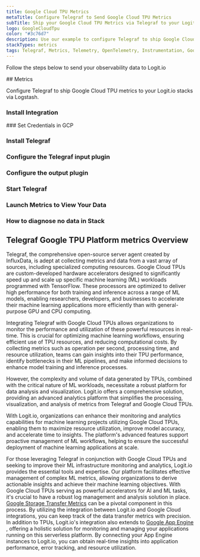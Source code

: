 ```yaml
---
title: Google Cloud TPU Metrics
metaTitle: Configure Telegraf to Send Google Cloud TPU Metrics
subTitle: Ship your Google Cloud TPU Metrics via Telegraf to your Logit.io Stack
logo: GoogleCloudTpu
color: "#3c76d7"
description: Use our example to configure Telegraf to ship Google Cloud TPU metrics to Logit.io. Configure Telegraf to send Google Cloud TPU metrics to Logstash or Elastic.
stackTypes: metrics
tags: Telegraf, Metrics, Telemetry, OpenTelemetry, Instrumentation, Google Cloud TPU, Tensor Processing Unit, Tpu
---
```


Follow the steps below to send your observability data to Logit.io

<Steps>
  ## Metrics

  Configure Telegraf to ship Google Cloud TPU metrics to your Logit.io stacks via Logstash.
  
  ### Install Integration
  <InstallIntegration/>
  ### Set Credentials in GCP

  <SetGCPCredentials intro="Google Cloud TPU is a specialized hardware accelerator provided by Google Cloud that is designed to accelerate machine learning workloads. TPUs are specifically optimized for deep learning tasks and offer high performance and energy efficiency, enabling organizations to train and run machine learning models at scale."/>
  
  ### Install Telegraf

  <InstallTelegraf />

  ### Configure the Telegraf input plugin

  <TelegrafStackDriverInput metric_type="tpu.googleapis.com"/>

  ### Configure the output plugin

  <TelegrafOutputPlugin />

  ### Start Telegraf

  <StartTelegraf />

  ### Launch Metrics to View Your Data

  <LaunchVisualizer type="metrics" />

  ### How to diagnose no data in Stack

  <DiagnoseNoData />
</Steps>

## Telegraf Google TPU Platform metrics Overview

Telegraf, the comprehensive open-source server agent created by InfluxData, is adept at collecting metrics 
and data from a vast array of sources, including specialized computing resources. Google Cloud TPUs are 
custom-developed hardware accelerators designed to significantly speed up and scale up specific machine 
learning (ML) workloads programmed with TensorFlow. These processors are optimized to deliver high 
performance for both training and inference across a range of ML models, enabling researchers, developers, 
and businesses to accelerate their machine learning applications more efficiently than with general-purpose GPU and CPU computing.

Integrating Telegraf with Google Cloud TPUs allows organizations to monitor the performance and utilization 
of these powerful resources in real-time. This is crucial for optimizing machine learning workflows, 
ensuring efficient use of TPU resources, and reducing computational costs. By collecting metrics such as 
operation per second, processing time, and resource utilization, teams can gain insights into their TPU 
performance, identify bottlenecks in their ML pipelines, and make informed decisions to enhance model 
training and inference processes.

However, the complexity and volume of data generated by TPUs, combined with the critical nature of 
ML workloads, necessitate a robust platform for data analysis and visualization. Logit.io offers a 
comprehensive solution, providing an advanced analytics platform that simplifies the processing, 
visualization, and analysis of metrics from Telegraf and Google Cloud TPUs. 

With Logit.io, organizations can enhance their monitoring and analytics capabilities for machine 
learning projects utilizing Google Cloud TPUs, enabling them to maximize resource utilization, 
improve model accuracy, and accelerate time to insights. The platform's advanced features support 
proactive management of ML workflows, helping to ensure the successful deployment of machine learning applications at scale.

For those leveraging Telegraf in conjunction with Google Cloud TPUs and seeking to improve their 
ML infrastructure monitoring and analytics, Logit.io provides the essential tools and expertise. 
Our platform facilitates effective management of complex ML metrics, allowing organizations to 
derive actionable insights and achieve their machine learning objectives.  With Google Cloud TPUs 
serving as powerful accelerators for AI and ML tasks, it's crucial to have a robust log management 
and analysis solution in place. 
[Google Storage Transfer Metrics](/integrations/google-cloud-storage-transfer/#metrics) 
can be a pivotal component in this process. By utilizing the integration between Logit.io and 
Google Cloud integrations, you can keep track of the data transfer metrics with precision. 
In addition to TPUs, Logit.io's integration also extends to [Google App Engine](/integrations/google-cloud-app-engine/#metrics)
, offering a holistic solution for monitoring and managing your applications running on this 
serverless platform. By connecting your App Engine instances to Logit.io, you can obtain 
real-time insights into application performance, error tracking, and resource utilization.